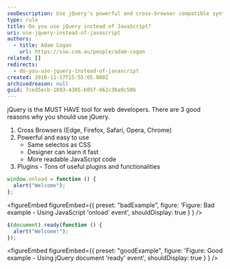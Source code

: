 ```yaml
---
seoDescription: Use jQuery's powerful and cross-browser compatible syntax to simplify your JavaScript coding and enhance user experience.
type: rule
title: Do you use jQuery instead of JavaScript?
uri: use-jquery-instead-of-javascript
authors:
  - title: Adam Cogan
    url: https://ssw.com.au/people/adam-cogan
related: []
redirects:
  - do-you-use-jquery-instead-of-javascript
created: 2016-11-17T15:55:05.000Z
archivedreason: null
guid: 7ced5ecb-1893-4305-b85f-962c36a9c50b
---
```


jQuery is the MUST HAVE tool for web developers. There are 3 good reasons why you should use jQuery.

1. Cross Browsers (Edge, Firefox, Safari, Opera, Chrome)
2. Powerful and easy to use
   - Same selectos as CSS
   - Designer can learn it fast
   - More readable JavaScript code
3. Plugins - Tons of useful plugins and functionalities
```js
window.onload = function () {
  alert("Welcome");
};
```

<figureEmbed figureEmbed={{
  preset: "badExample",
  figure: 'Figure: Bad example - Using JavaScript \'onload\' event',
  shouldDisplay: true
} } />


```js
$(document).ready(function () {
  alert("Welcome!");
});
```

<figureEmbed figureEmbed={{
  preset: "goodExample",
  figure: 'Figure: Good example - Using jQuery document \'ready\' event',
  shouldDisplay: true
} } />
